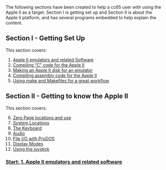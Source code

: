 The following sections have been created to help a cc65 user with using the Apple II as a target. Section I is getting set up and Section II is about the Apple II platform, and has several programs embedded to help explain the content.

== Section I - Getting Set Up ==

This section covers:
<ol>
<li>
<a href="https://github.com/cc65/wiki/wiki/Apple-II/Getting-Started/1.-Apple-II-emulators-and-related-software">Apple II emulators and related Software</a>
</li>
<li>
<a href="https://github.com/cc65/wiki/wiki/Apple-II/Getting-Started/2.-Compiling-%22C%22-for-the-Apple-II">Compiling “C” code for the Apple II</a>
</li>
<li>
<a href="https://github.com/cc65/wiki/wiki/Apple-II/Getting-Started/3.-Making-an-Apple-2-disk-for-an-emulator">Making an Apple II disk for an emulator</a>
</li>
<li>
<a href="https://github.com/cc65/wiki/wiki/Apple-II/Getting-Started/4.-Compiling-assembly-code-for-the-Apple-II">Compiling assembly code for the Apple II</a>
</li>
<li>
<a href="https://github.com/cc65/wiki/wiki/Apple-II/Getting-Started/5.-Using-make-and-Makefiles-for-a-great-workflow">Using make and Makefiles for a great workflow</a>
</li>
</ol>
== Section II - Getting to know the Apple II ==

This section covers:<br />

<ol start="6">
<li>
<a href="https://github.com/cc65/wiki/wiki/Apple-II/Getting-Started/6.-Apple-II--Zero-Page-locations-and-use">Zero Page locations and use</a>
</li>
<li>
<a href="https://github.com/cc65/wiki/wiki/Apple-II/Getting-Started/7.-Apple-II-System-Locations">System Locations</a>
</li>
<li>
<a href="https://github.com/cc65/wiki/wiki/Apple-II/Getting-Started/8.-Apple-II-Keyboard">The Keyboard</a>
</li>
<li>
<a href="https://github.com/cc65/wiki/wiki/Apple-II/Getting-Started/9.-Apple-II-Audio">Audio</a>
</li>
<li>
<a href="https://github.com/cc65/wiki/wiki/Apple-II/Getting-Started/10.-Apple-II-File-IO-with-ProDOS">File I/O with ProDOS</a>
</li>
<li>
<a href="https://github.com/cc65/wiki/wiki/Apple-II/Getting-Started/11.-Apple-II-Display-Modes">Display Modes</a>
</li>
<li>
<a href="https://github.com/cc65/wiki/wiki/Apple-II/Getting-Started/12.-Apple-II-joystick">Using the joystick</a>
</li>
</ol>
=== [https://github.com/cc65/wiki/wiki/Apple-II/Getting-Started/1.-Apple-II-emulators-and-related-software Start: 1. Apple II emulators and related software] ===
